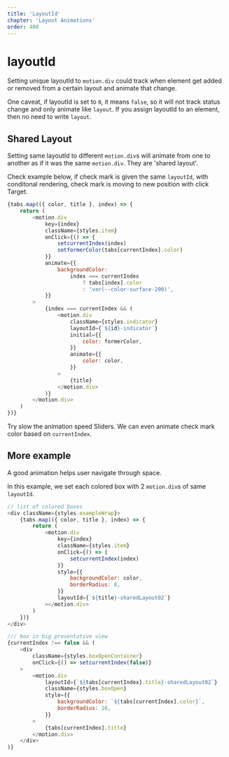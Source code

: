 ```yaml
---
title: 'LayoutId'
chapter: 'Layout Animations'
order: 400
---
```


# layoutId
Setting unique layoutId to `motion.div` could track when element get added or removed from a certain layout and animate that change.

One caveat, if layoutId is set to `0`, it means `false`, so it will not track status change and only animate like `layout`. If you assign layoutId to an element, then no need to write `layout`.

<LayoutGroup02 />


## Shared Layout

Setting same layoutId to different `motion.div`s will animate from one to another as if it was the same `motion.div`. They are 'shared layout'.

Check example below, if check mark is given the same `layoutId`, with conditonal rendering, check mark is moving to new position with click Target.

<SharedLayout01 />

```js
{tabs.map(({ color, title }, index) => {
    return (
        <motion.div
            key={index}
            className={styles.item}
            onClick={() => {
                setcurrentIndex(index)
                setformerColor(tabs[currentIndex].color)
            }}
            animate={{
                backgroundColor:
                    index === currentIndex
                        ? tabs[index].color
                        : 'var(--color-surface-200)',
            }}
        >
            {index === currentIndex && (
                <motion.div
                    className={styles.indicator}
                    layoutId={`${id}-indicator`}
                    initial={{
                        color: formerColor,
                    }}
                    animate={{
                        color: color,
                    }}
                >
                    {title}
                </motion.div>
            )}
        </motion.div>
    )
})}
```

Try slow the animation speed Sliders. We can even animate check mark color based on `currentIndex`.

## More example
A good animation helps user navigate through space. 

In this example, we set each colored box with 2 `motion.div`s of same `layoutId`.
<SharedLayout02 />

```js
// list of colored boxes
<div className={styles.exampleWrap}>
    {tabs.map(({ color, title }, index) => {
        return (
            <motion.div
                key={index}
                className={styles.item}
                onClick={() => {
                    setcurrentIndex(index)
                }}
                style={{
                    backgroundColor: color,
                    borderRadius: 8,
                }}
                layoutId={`${title}-sharedLayout02`}
            ></motion.div>
        )
    })}
</div>

/// box in big presentative view
{currentIndex !== false && (
    <div
        className={styles.boxOpenContainer}
        onClick={() => setcurrentIndex(false)}
    >
        <motion.div
            layoutId={`${tabs[currentIndex].title}-sharedLayout02`}
            className={styles.boxOpen}
            style={{
                backgroundColor: `${tabs[currentIndex].color}`,
                borderRadius: 16,
            }}
        >
            {tabs[currentIndex].title}
        </motion.div>
    </div>
)}

```
